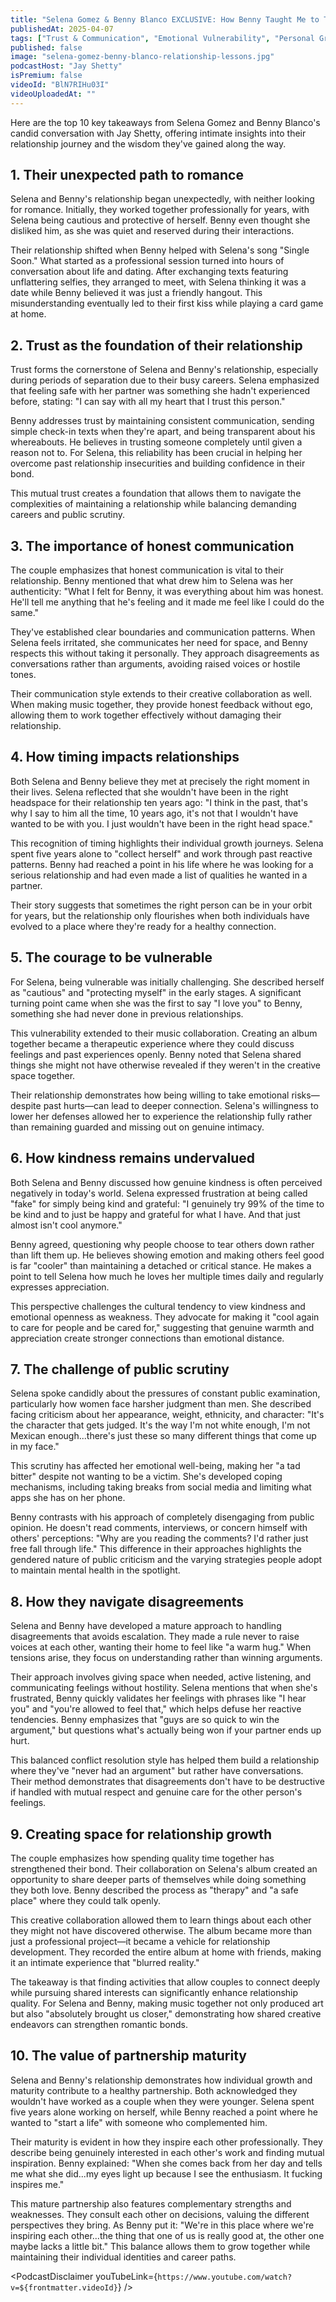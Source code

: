 ```yaml
---
title: "Selena Gomez & Benny Blanco EXCLUSIVE: How Benny Taught Me to Trust Again"
publishedAt: 2025-04-07
tags: ["Trust & Communication", "Emotional Vulnerability", "Personal Growth"]
published: false
image: "selena-gomez-benny-blanco-relationship-lessons.jpg"
podcastHost: "Jay Shetty"
isPremium: false
videoId: "BlN7RIHu03I"
videoUploadedAt: ""
---
```



<PodcastSummaryPageLayout frontmatter={frontmatter}>

Here are the top 10 key takeaways from Selena Gomez and Benny Blanco's candid conversation with Jay Shetty, offering intimate insights into their relationship journey and the wisdom they've gained along the way.

## 1. Their unexpected path to romance
Selena and Benny's relationship began unexpectedly, with neither looking for romance. Initially, they worked together professionally for years, with Selena being cautious and protective of herself. Benny even thought she disliked him, as she was quiet and reserved during their interactions.

Their relationship shifted when Benny helped with Selena's song "Single Soon." What started as a professional session turned into hours of conversation about life and dating. After exchanging texts featuring unflattering selfies, they arranged to meet, with Selena thinking it was a date while Benny believed it was just a friendly hangout. This misunderstanding eventually led to their first kiss while playing a card game at home.

## 2. Trust as the foundation of their relationship
Trust forms the cornerstone of Selena and Benny's relationship, especially during periods of separation due to their busy careers. Selena emphasized that feeling safe with her partner was something she hadn't experienced before, stating: "I can say with all my heart that I trust this person."

Benny addresses trust by maintaining consistent communication, sending simple check-in texts when they're apart, and being transparent about his whereabouts. He believes in trusting someone completely until given a reason not to. For Selena, this reliability has been crucial in helping her overcome past relationship insecurities and building confidence in their bond.

This mutual trust creates a foundation that allows them to navigate the complexities of maintaining a relationship while balancing demanding careers and public scrutiny.

## 3. The importance of honest communication
The couple emphasizes that honest communication is vital to their relationship. Benny mentioned that what drew him to Selena was her authenticity: "What I felt for Benny, it was everything about him was honest. He'll tell me anything that he's feeling and it made me feel like I could do the same."

They've established clear boundaries and communication patterns. When Selena feels irritated, she communicates her need for space, and Benny respects this without taking it personally. They approach disagreements as conversations rather than arguments, avoiding raised voices or hostile tones.

Their communication style extends to their creative collaboration as well. When making music together, they provide honest feedback without ego, allowing them to work together effectively without damaging their relationship.

## 4. How timing impacts relationships
Both Selena and Benny believe they met at precisely the right moment in their lives. Selena reflected that she wouldn't have been in the right headspace for their relationship ten years ago: "I think in the past, that's why I say to him all the time, 10 years ago, it's not that I wouldn't have wanted to be with you. I just wouldn't have been in the right head space."

This recognition of timing highlights their individual growth journeys. Selena spent five years alone to "collect herself" and work through past reactive patterns. Benny had reached a point in his life where he was looking for a serious relationship and had even made a list of qualities he wanted in a partner.

Their story suggests that sometimes the right person can be in your orbit for years, but the relationship only flourishes when both individuals have evolved to a place where they're ready for a healthy connection.

## 5. The courage to be vulnerable
For Selena, being vulnerable was initially challenging. She described herself as "cautious" and "protecting myself" in the early stages. A significant turning point came when she was the first to say "I love you" to Benny, something she had never done in previous relationships.

This vulnerability extended to their music collaboration. Creating an album together became a therapeutic experience where they could discuss feelings and past experiences openly. Benny noted that Selena shared things she might not have otherwise revealed if they weren't in the creative space together.

Their relationship demonstrates how being willing to take emotional risks—despite past hurts—can lead to deeper connection. Selena's willingness to lower her defenses allowed her to experience the relationship fully rather than remaining guarded and missing out on genuine intimacy.

## 6. How kindness remains undervalued
Both Selena and Benny discussed how genuine kindness is often perceived negatively in today's world. Selena expressed frustration at being called "fake" for simply being kind and grateful: "I genuinely try 99% of the time to be kind and to just be happy and grateful for what I have. And that just almost isn't cool anymore."

Benny agreed, questioning why people choose to tear others down rather than lift them up. He believes showing emotion and making others feel good is far "cooler" than maintaining a detached or critical stance. He makes a point to tell Selena how much he loves her multiple times daily and regularly expresses appreciation.

This perspective challenges the cultural tendency to view kindness and emotional openness as weakness. They advocate for making it "cool again to care for people and be cared for," suggesting that genuine warmth and appreciation create stronger connections than emotional distance.

## 7. The challenge of public scrutiny
Selena spoke candidly about the pressures of constant public examination, particularly how women face harsher judgment than men. She described facing criticism about her appearance, weight, ethnicity, and character: "It's the character that gets judged. It's the way I'm not white enough, I'm not Mexican enough...there's just these so many different things that come up in my face."

This scrutiny has affected her emotional well-being, making her "a tad bitter" despite not wanting to be a victim. She's developed coping mechanisms, including taking breaks from social media and limiting what apps she has on her phone.

Benny contrasts with his approach of completely disengaging from public opinion. He doesn't read comments, interviews, or concern himself with others' perceptions: "Why are you reading the comments? I'd rather just free fall through life." This difference in their approaches highlights the gendered nature of public criticism and the varying strategies people adopt to maintain mental health in the spotlight.

## 8. How they navigate disagreements
Selena and Benny have developed a mature approach to handling disagreements that avoids escalation. They made a rule never to raise voices at each other, wanting their home to feel like "a warm hug." When tensions arise, they focus on understanding rather than winning arguments.

Their approach involves giving space when needed, active listening, and communicating feelings without hostility. Selena mentions that when she's frustrated, Benny quickly validates her feelings with phrases like "I hear you" and "you're allowed to feel that," which helps defuse her reactive tendencies. Benny emphasizes that "guys are so quick to win the argument," but questions what's actually being won if your partner ends up hurt.

This balanced conflict resolution style has helped them build a relationship where they've "never had an argument" but rather have conversations. Their method demonstrates that disagreements don't have to be destructive if handled with mutual respect and genuine care for the other person's feelings.

## 9. Creating space for relationship growth
The couple emphasizes how spending quality time together has strengthened their bond. Their collaboration on Selena's album created an opportunity to share deeper parts of themselves while doing something they both love. Benny described the process as "therapy" and "a safe place" where they could talk openly.

This creative collaboration allowed them to learn things about each other they might not have discovered otherwise. The album became more than just a professional project—it became a vehicle for relationship development. They recorded the entire album at home with friends, making it an intimate experience that "blurred reality."

The takeaway is that finding activities that allow couples to connect deeply while pursuing shared interests can significantly enhance relationship quality. For Selena and Benny, making music together not only produced art but also "absolutely brought us closer," demonstrating how shared creative endeavors can strengthen romantic bonds.

## 10. The value of partnership maturity
Selena and Benny's relationship demonstrates how individual growth and maturity contribute to a healthy partnership. Both acknowledged they wouldn't have worked as a couple when they were younger. Selena spent five years alone working on herself, while Benny reached a point where he wanted to "start a life" with someone who complemented him.

Their maturity is evident in how they inspire each other professionally. They describe being genuinely interested in each other's work and finding mutual inspiration. Benny explained: "When she comes back from her day and tells me what she did...my eyes light up because I see the enthusiasm. It fucking inspires me."

This mature partnership also features complementary strengths and weaknesses. They consult each other on decisions, valuing the different perspectives they bring. As Benny put it: "We're in this place where we're inspiring each other...the thing that one of us is really good at, the other one maybe lacks a little bit." This balance allows them to grow together while maintaining their individual identities and career paths.

<PodcastDisclaimer youTubeLink={`https://www.youtube.com/watch?v=${frontmatter.videoId}`} />

</PodcastSummaryPageLayout>
